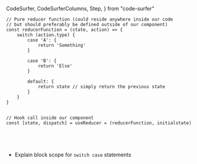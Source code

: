   CodeSurfer,
  CodeSurferColumns,
  Step,
} from "code-surfer"

<CodeSurfer>

```tsx showNumbers title="useReducer - example"
// Pure reducer function (could reside anywhere inside our code
// but should preferably be defined outside of our component)
const reducerFunction = (state, action) => {
    switch (action.type) {
        case 'A': {
            return 'Something'
        }

        case 'B': {
            return 'Else'
        }

        default: {
            return state // simply return the previous state
        }
    }
}


// Hook call inside our component
const [state, dispatch] = useReducer = (reducerFunction, initialstate)
```

```diff 3
```

```diff 4
```

```diff 5:7
```

```diff 20:21
```

</CodeSurfer>

<Notes>

* Explain block scope for `switch case` statements

</Notes>
